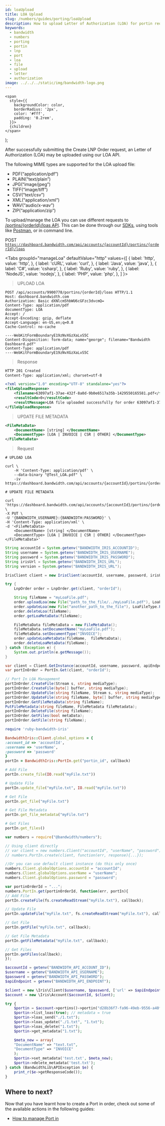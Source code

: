 ```yaml
---
id: loaUpload
title: LOA Upload
slug: /numbers/guides/porting/loaUpload
description: How to upload Letter of Authorization (LOA) for portin request
keywords:
  - bandwidth
  - numbers
  - porting
  - portin
  - lnp
  - port
  - loa
  - file
  - upload
  - letter
  - authorization
image: ../../../static/img/bandwidth-logo.png
---
```




    <span
      style={{
        backgroundColor: color,
        borderRadius: '2px',
        color: '#fff',
        padding: '0.2rem',
      }}>
      {children}
    </span>
  );


After successfully submitting the Create LNP Order request, an Letter of Authorization (LOA) may be uploaded using our LOA API.

The following MIME types are supported for the LOA upload file:

* PDF(“application/pdf”)
* PLAIN(“text/plain”)
* JPG(“image/jpeg”)
* TIFF(“image/tiff”)
* CSV(“text/csv”)
* XML(“application/xml”)
* WAV(“audio/x-wav”)
* ZIP(“application/zip”)


To upload/manage the LOA you can use different requests to [/portins/{orderId}/loas API](/apis/numbers/#operation/UploadPortinLoaFile). This can be done through our [SDKs](/sdks), using tools like [Postman](https://github.com/Bandwidth/postman), or in command line.

<Highlight color="#079CEE">POST</Highlight> <code>https://dashboard.bandwidth.com/api/accounts/{accountId}/portins/{orderId}/loas</code>

<Tabs
    groupId="manageLoa"
    defaultValue="http"
    values={[
        { label: 'http', value: 'http', },
        { label: 'cURL', value: 'curl', },
        { label: 'Java', value: 'java', },
        { label: 'C#', value: 'csharp', },
        { label: 'Ruby', value: 'ruby', },
        { label: 'NodeJS', value: 'nodejs', },
        { label: 'PHP', value: 'php', },
    ]
    }>
<TabItem value="http">

> UPLOAD LOA

```http
POST /api/accounts/9900778/portins/{orderId}/loas HTTP/1.1
Host: dashboard.bandwidth.com
Authorization: Basic dXNlcm5hbWU6cGFzc3dvcmQ=
Content-Type: application/pdf
documentType: LOA
Accept: /
Accept-Encoding: gzip, deflate
Accept-Language: en-US,en;q=0.8
Cache-Control: no-cache

----WebKitFormBoundaryE19zNvXGzXaLvS5C
Content-Disposition: form-data; name="george"; filename="Bandwidth Dashboard.pdf"
Content-Type: application/pdf
----WebKitFormBoundaryE19zNvXGzXaLvS5C
```

> Response

```xml
HTTP 201 Created
Content-Type: application/xml; charset=utf-8

<?xml version="1.0" encoding="UTF-8" standalone="yes"?>
<fileUploadResponse>
    <filename>63097af1-37ae-432f-8a0d-9b0e6517a35b-1429550165581.pdf</filename>
    <resultCode>0</resultCode>
    <resultMessage>LOA file uploaded successfully for order 63097af1-37ae-432f-8a0d-9b0e6517a35b</resultMessage>
</fileUploadResponse>
```

>UPDATE FILE METADATA

```xml
<FileMetaData>
    <DocumentName> [string] </DocumentName>
    <DocumentType> [LOA | INVOICE | CSR | OTHER] </DocumentType>
</FileMetaData>
```

</TabItem>
<TabItem value="curl">

> Request

```cURL
# UPLOAD LOA

curl \
    -H 'Content-Type: application/pdf' \
    --data-binary "@Test_LOA.pdf" \
    -iv https://dashboard.bandwidth.com/api/accounts/{accountId}/portins/{orderId}/loas

# UPDATE FILE METADATA

curl 'https://dashboard.bandwidth.com/api/accounts/{accountId}/portins/{orderId}/loas/{fileId}/metadata' \
-X PUT \
-U '{BANDWIDTH_USERNAME}:{BANDWIDTH:PASSWORD}' \
-H 'Content-Type: application/xml' \
-d '<FileMetaData>
    <DocumentName> [string] </DocumentName>
    <DocumentType> [LOA | INVOICE | CSR | OTHER] </DocumentType>
</FileMetaData>'
```

</TabItem>
<TabItem value="java">

```java
String accountId = System.getenv("BANDWIDTH_IRIS_ACCOUNTID");
String username = System.getenv("BANDWIDTH_IRIS_USERNAME");
String password = System.getenv("BANDWIDTH_IRIS_PASSWORD");
String irisUrl = System.getenv("BANDWIDTH_IRIS_URL");
String version = System.getenv("BANDWIDTH_IRIS_URL");

IrisClient client = new IrisClient(accountId, username, password, irisUrl, version);

try {
    LnpOrder order = LnpOrder.get(client, "orderId");

    String fileName = "myLoaFile.pdf";
    order.uploadLoa(new File("path_to_the_file/../myLoaFile.pdf"), LoaFileType.PDF);
    order.updateLoa(new File("another_path_to_the_file"), LoaFileType.PDF);
    order.deleteLoa(fileName);
    order.getLoaMetaData(fileName);

    FileMetaData fileMetaData = new FileMetaData();
    fileMetaData.setDocumentName("myLoaFile.pdf");
    fileMetaData.setDocumentType("INVOICE");
    order.updateLoaMetaData(fileName,  fileMetaData);
    order.deleteLoaMetaData(fileName);
} catch (Exception e) {
    System.out.println(e.getMessage());
}
```

</TabItem>
<TabItem value="csharp">

```csharp
var client = Client.GetInstance(accountId, username, password, apiEndpoint)
var portInOrder = PortIn.Get(client, "orderId");

// Port In LOA Management
portInOrder.CreateFile(Stream s, string mediaType);
portInOrder.CreateFile(byte[] buffer, string mediaType);
portInOrder.UpdateFile(string fileName, Stream s, string mediaType);
portInOrder.UpdateFile(string fileName, byte[] buffer, string mediaType);
portInOrder.GetFileMetaData(string fileName);
PutFileMetadata(string fileName, FileMetadata fileMetadata);
portInOrder.DeleteFile(string fileName);
portInOrder.GetFiles(bool metaData);
portInOrder.GetFile(string fileName);
```

</TabItem>
<TabItem value="ruby">

```ruby
require 'ruby-bandwidth-iris'

BandwidthIris::Client.global_options = {
:account_id => 'accountId',
:username => 'userName',
:password => 'password'
}
portIn = BandwidthIris::PortIn.get("portin_id", callback)

# Add File
portIn.create_file(IO.read("myFile.txt"))

# Update File
portIn.update_file("myFile.txt", IO.read("myFile.txt"))

# Get File
portIn.get_file("myFile.txt")

# Get File Metadata
portIn.get_file_metadata("myFile.txt")

# Get Files
portIn.get_files()
```

</TabItem>
<TabItem value="nodejs">

```js
var numbers = require("@bandwidth/numbers");

// Using client directly
// var client = new numbers.Client("accountId", "userName", "password");
// numbers.PortIn.create(client, function(err, response){...});

//Or you can use default client instance (do this only once)
numbers.Client.globalOptions.accountId = "accountId";
numbers.Client.globalOptions.userName = "userName";
numbers.Client.globalOptions.password = "password";

var portinOrderId = "...";
numbers.PortIn.get(portinOrderId, function(err, portIn){
// Add File
portIn.createFile(fs.createReadStream("myFile.txt"), callback);

// Update File
portIn.updateFile("myFile.txt", fs.createReadStream("myFile.txt"), callback);

// Get File
portIn.getFile("myFile.txt", callback);

// Get File Metadata
portIn.getFileMetadata("myFile.txt", callback);

// Get Files
portIn.getFiles(callback);
});
```

</TabItem>
<TabItem value="php">

```php
$accountId = getenv("BANDWIDTH_API_ACCOUNT_ID");
$username = getenv("BANDWIDTH_API_USERNAME");
$password = getenv("BANDWIDTH_API_PASSWORD");
$apiEndpoint = getenv("BANDWIDTH_API_ENDPOINT");

$client = new \Iris\Client($username, $password, ['url' => $apiEndpoint]);
$account = new \Iris\Account($accountId, $client);

try {
    $portin = $account->portins()->portin("d28b36f7-fa96-49eb-9556-a40fca49f7c6"));
    $portin->list_loas(true); // metadata = true
    $portin->loas_send("./1.txt");
    $portin->loas_update("./1.txt", "1.txt");
    $portin->loas_delete("1.txt");
    $portin->get_metadata("1.txt");

    $meta_new = array(
    "DocumentName" => "text.txt",
    "DocumentType" => "INVOICE"
    );
    $portin->set_metadata('test.txt', $meta_new);
    $portin->delete_metadata('test.txt');
} catch (BandwidthLib\APIException $e) {
    print_r($e->getResponseCode());
}
```

</TabItem>
</Tabs>

## Where to next?

Now that you have learnt how to create a Port in order, check out some of the available actions in the following guides:
- [How to manage Port in](/docs/numbers/guides/porting/updatePortin)
